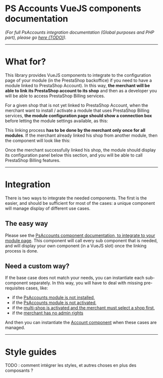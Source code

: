 
<Meta title=" |Introduction" />

# PS Accounts VueJS components documentation

_(For full PsAccounts integration documentation (Global purposes and PHP part),
please go [here (TODO)](http://perdu.com))._


---
# What for?

This library provides VueJS components to integrate to the configuration page of
your module (in the PrestaShop backoffice) if you need to have a module linked to
PrestaShop Account). In this way, **the merchant will be able to link its PrestaShop
account to its shop** and then as a developer you will be able to access PrestaShop Billing services.

For a given shop that is not yet linked to PrestaShop Account, when the merchant want
to install / activate a module that uses PrestaShop Billing services, **the module configuration page
should show a connection box** before letting the module settings available, as this:

<Story id="components-connection-panels-account--not-connected" height='220px' />

This linking process **has to be done by the merchant only once for all modules**.
If the merchant already linked his shop from another module, then the component will look
like this:

<Story id="components-connection-panels-account--connected" height='230px' />

Once the merchant successfully linked his shop, the module should display its configuration
panel below this section, and you will be able to call PrestaShop Billing features.

---
# Integration

There is two ways to integrate the needed components. The first is the easier, and should be
sufficient for most of the cases: a unique component will manage display of different use cases.


## The easy way

Please see the [PsAccounts component documentation, to integrate to your module page](?path=/docs/integration-ps-accounts-panel).
This component will call every sub component that is needed, and will display your own component
(in a VueJS slot) once the linking process is done.


## Need a custom way?

If the base case does not match your needs, you can instantiate each sub-component separately.
In this way, you will have to deal with missing pre-requisites cases, like:
- if the [PsAccounts module is not installed](?path=/docs/components-alerts-alert-account-not-installed),
- if the [PsAccounts module is not activated](?path=/docs/components-alerts-alert-account-not-enabled),
- if the [multi-shop is activated and the merchant must select a shop first](?path=/docs/components-alerts-alert-multi-store-selector),
- if the [merchant has no admin rights](?path=/docs/components-connection-panels-account--need-to-be-admin)

And then you can instantiate the [Account component](?path=/docs/components-connection-panels-account) when these cases
are managed.


---
# Style guides

TODO : comment intégrer les styles, et autres choses en plus des composants ?
